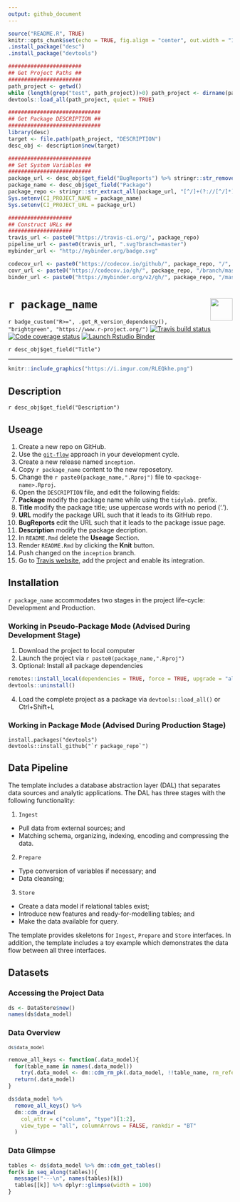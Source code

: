 ```yaml
---
output: github_document
---
```


```r
source("README.R", TRUE)
knitr::opts_chunk$set(echo = TRUE, fig.align = "center", out.width = "100%")
.install_package("desc")
.install_package("devtools")
```

```r
#######################
## Get Project Paths ##
#######################
path_project <- getwd()
while (length(grep("test", path_project))>0) path_project <- dirname(path_project)
devtools::load_all(path_project, quiet = TRUE)

############################# 
## Get Package DESCRIPTION ##
#############################
library(desc)
target <- file.path(path_project, "DESCRIPTION")
desc_obj <- description$new(target)

##########################
## Set System Variables ##
##########################
package_url <- desc_obj$get_field("BugReports") %>% stringr::str_remove("/issues$")
package_name <- desc_obj$get_field("Package")
package_repo <- stringr::str_extract_all(package_url, "[^/]+(?://[^/]*)*")[[1]][2:3] %>% paste0(collapse ="/")
Sys.setenv(CI_PROJECT_NAME = package_name)
Sys.setenv(CI_PROJECT_URL = package_url)

####################
## Construct URLs ##
####################
travis_url <- paste0("https://travis-ci.org/", package_repo)
pipeline_url <- paste0(travis_url, ".svg?branch=master")
mybinder_url <- "http://mybinder.org/badge.svg"

codecov_url <- paste0("https://codecov.io/github/", package_repo, "/", "?branch=master")
covr_url <- paste0("https://codecov.io/gh/", package_repo, "/branch/master/graph/badge.svg")
binder_url <- paste0("https://mybinder.org/v2/gh/", package_repo, "/master?urlpath=rstudio")
```

# ``r package_name`` <img src='https://i.imgur.com/cLcAYfz.png' align="right" height="50"/>

<!-- badges: start -->
`r badge_custom("R>=", .get_R_version_dependency(), "brightgreen", "https://www.r-project.org/")`
[![Travis build status](`r pipeline_url`)](`r travis_url`)
[![Code coverage status](`r covr_url`)](`r codecov_url`)
[![Launch Rstudio Binder](`r mybinder_url`)](`r binder_url`)
<!-- badges: end -->

<!-- Package Title -->
`r desc_obj$get_field("Title")`

---

```r
knitr::include_graphics("https://i.imgur.com/RLEQkhe.png")
```

<!-- Package Description -->
## Description

`r desc_obj$get_field("Description")`

## Useage

1. Create a new repo on GitHub.
2. Use the [`git-flow`](https://blog.sourcetreeapp.com/2012/08/01/smart-branching-with-sourcetree-and-git-flow/) approach in your development cycle. 
3. Create a new release named `inception`.
4. Copy ``r package_name`` content to the new reposetory.
5. Change the ``r paste0(package_name,".Rproj")`` file to `<package-name>.Rproj`.
6. Open the `DESCRIPTION` file, and edit the following fields:
1. **Package** modify the package name while using the `tidylab.` prefix.
2. **Title** modify the package title; use uppercase words with no period ('.').
3. **URL** modify the package URL such that it leads to its GitHub repo.
4. **BugReports** edit the URL such that it leads to the package issue page.
5. **Description** modify the package decription.
7. In `README.Rmd` delete the **Useage** Section.
8. Render `README.Rmd` by clicking the **Knit** button.
9. Push changed on the `inception` branch.
10. Go to [Travis website](https://travis-ci.org/account/repositories), add the
project and enable its integration.


## Installation

``r package_name`` accommodates two stages in the project life-cycle:
Development and Production.

### Working in Pseudo-Package Mode (Advised During Development Stage)

1. Download the project to local computer
2. Launch the project via ``r paste0(package_name,".Rproj")``
3. Optional: Install all package dependencies
```r
remotes::install_local(dependencies = TRUE, force = TRUE, upgrade = "always")
devtools::uninstall()
```
4. Load the complete project as a package via `devtools::load_all()` or
Ctrl+Shift+L

### Working in Package Mode (Advised During Production Stage)

```
install.packages("devtools")
devtools::install_github("`r package_repo`")
```

## Data Pipeline

The template includes a database abstraction layer (DAL) that separates data
sources and analytic applications. The DAL has three stages with the following
functionality:

1. `Ingest`
* Pull data from external sources; and
* Matching schema, organizing, indexing, encoding and compressing the data.
2. `Prepare`
* Type conversion of variables if necessary; and
* Data cleansing;
3. `Store`
* Create a data model if relational tables exist;
* Introduce new features and ready-for-modelling tables; and 
* Make the data available for query.

The template provides skeletons for `Ingest`, `Prepare` and `Store` interfaces.
In addition, the template includes a toy example which demonstrates the data
flow between all three interfaces.

<!--
### Ingest Layer Interface and its Implementation

```r
ingest_abstract <- Ingest$new(path = tempdir())
class(ingest_abstract)

ingest_concrete <- IngestDAO$new(path = tempdir())
class(ingest_concrete)
```

### Prepare Layer Interface and its Implementation

```r
prepare_abstract <- Prepare$new()
class(prepare_abstract)

prepare_concrete <- PrepareDAO$new()
class(prepare_concrete)
```

### DataStore Object

```r
ds <- DataStore$new()
class(ds)
```
-->
## Datasets

### Accessing the Project Data

```r
ds <- DataStore$new()
names(ds$data_model)
```

### Data Overview

<font size="2">
```r
ds$data_model
```
</font>

```r
remove_all_keys <- function(.data_model){
  for(table_name in names(.data_model))
    try(.data_model <- dm::cdm_rm_pk(.data_model, !!table_name, rm_referencing_fks = TRUE), silent = TRUE)
  return(.data_model)
}

ds$data_model %>% 
  remove_all_keys() %>% 
  dm::cdm_draw(
    col_attr = c("column", "type")[1:2],
    view_type = "all", columnArrows = FALSE, rankdir = "BT"
  )
```

<!--
### Data Model

```r
ds$data_model %>% 
  dm::cdm_draw(
    col_attr = c("column", "type")[1],
    view_type = "keys_only", columnArrows = TRUE, rankdir = "LR"
  )
```
-->

### Data Glimpse

```r
tables <- ds$data_model %>% dm::cdm_get_tables()
for(k in seq_along(tables)){
  message("---\n", names(tables)[k])
  tables[[k]] %>% dplyr::glimpse(width = 100)
} 
```

<!--
## Function Dependencies

```r
plot_function_dependencies(package_name)
```
-->
